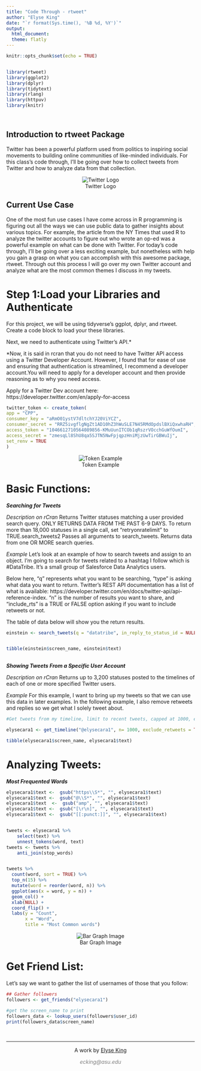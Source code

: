 ---
title: "Code Through - rtweet"
author: "Elyse King"
date: "`r format(Sys.time(), '%B %d, %Y')`"
output:
  html_document: 
  theme: flatly
---


```{r setup, include=FALSE}
knitr::opts_chunk$set(echo = TRUE)


library(rtweet)
library(ggplot2)
library(dplyr)
library(tidytext)
library(rlang)
library(httpuv)
library(knitr)




```

## Introduction to rtweet Package
Twitter has been a powerful platform used from politics to inspiring social movements to building online communities of like-minded individuals. For this class's code through, I'll be going over how to collect tweets from Twitter and how to analyze data from that collection. 

<center>![Twitter Logo](C:/Users/eking/Documents/Data Science 2/Code through img/TwitterLogo.JPG)</center>

## Current Use Case
One of the most fun use cases I have come across in R programming is figuring out all the ways we can use public data to gather insights about various topics. For example, the article from the NY Times that used R to analyze the twitter accounts to figure out who wrote an op-ed was a powerful example on what can be done with Twitter. For today's code through, I'll be going over a less exciting example, but nonetheless with help you gain a grasp on what you can accomplish with this awesome package, rtweet. Through out this process I will go over my own Twitter account and analyze what are the most common themes I discuss in my tweets. 

# Step 1:Load your Libraries and Authenticate
For this project, we will be using tidyverse's ggplot, dplyr, and rtweet. Create a code block to load your these libraries. 

Next, we need to authenticate using Twitter's API.*

*Now, it is said in rcran that you do not need to have Twitter API access using a Twitter Developer Account. However, I found that for ease of use and ensuring that authentication is streamlined, I recommend a developer account.You will need to apply for a developer account and then provide reasoning as to why you need access.

Apply for a Twitter Dev account here: https://developer.twitter.com/en/apply-for-access

```{r echo=FALSE}

twitter_token <- create_token(
app = "CPP",
consumer_key = "aRmO01ystV7dltchYJ20ViYCZ",
consumer_secret = "RRZ5ivgflgNgZt1AD10hZ3hWuSLE7N45RMdOpdslBXiQxwhaRH",
access_token = "1046612710564089856-KMuUunITCOb1qRszrVOcchGuWfOumI",
access_secret = "zmesqLl8ShU8qa5SJTN5NwFpjqpzHniMjzUwTirGBWuIj",
set_renv = TRUE
)

```
        

<center>![Token Example](C:/Users/eking/Documents/Data Science 2/Code through img/token.JPG)</center>



# Basic Functions: 


***Searching for Tweets***

*Description on rCran* 
Returns Twitter statuses matching a user provided search query. ONLY RETURNS DATA FROM THE PAST 6-9 DAYS. To return more than 18,000 statuses in a single call, set "retryonratelimit" to TRUE.search_tweets2 Passes all arguments to search_tweets. Returns data from one OR MORE search queries.

*Example* Let's look at an example of how to search tweets and assign to an object. I'm going to search for tweets related to a hashtag I follow which is #DataTribe. It's a small group of Salesforce Data Analytics users. 

Below here, "q" represents what you want to be searching, "type" is asking what data you want to return. Twitter's REST API documentation has a list of what is available: https://developer.twitter.com/en/docs/twitter-api/api-reference-index. "n" is the number of results you want to share, and "include_rts" is a TRUE or FALSE option asking if you want to include retweets or not. 

The table of data below will show you the return results. 

```{r}
einstein <- search_tweets(q = "datatribe", in_reply_to_status_id = NULL, retweet_count = 0, type = "recent", n=5, include_rts=FALSE)


tibble(einstein$screen_name, einstein$text)
  

```

***Showing Tweets From a Specific User Account*** 

*Description on rCran*
Returns up to 3,200 statuses posted to the timelines of each of one or more specified Twitter users.

*Example* 
For this example, I want to bring up my tweets so that we can use this data in later examples. In the following example, I also remove retweets and replies so we get what I solely tweet about.

```{r}

#Get tweets from my timeline, limit to recent tweets, capped at 1000, exclude retweets and replies. 

elysecara1 <- get_timeline("@elysecara1", n= 1000, exclude_retweets = TRUE, exclude_replies = TRUE ,type= "recent")

tibble(elysecara1$screen_name, elysecara1$text)

```

# Analyzing Tweets:

***Most Frequented Words***

```{r echo=TRUE, results='hide', fig.show='hide', message=FALSE, warning=FALSE}
elysecara1$text <-  gsub("https\\S*", "", elysecara1$text)
elysecara1$text <-  gsub("@\\S*", "", elysecara1$text) 
elysecara1$text  <-  gsub("amp", "", elysecara1$text) 
elysecara1$text <-  gsub("[\r\n]", "", elysecara1$text)
elysecara1$text <-  gsub("[[:punct:]]", "", elysecara1$text)


tweets <- elysecara1 %>%
    select(text) %>%
    unnest_tokens(word, text)
tweets <- tweets %>%
    anti_join(stop_words)


tweets %>% 
  count(word, sort = TRUE) %>%
  top_n(15) %>%
  mutate(word = reorder(word, n)) %>%
  ggplot(aes(x = word, y = n)) +
  geom_col() +
  xlab(NULL) +
  coord_flip() +
  labs(y = "Count",
       x = "Word",
       title = "Most Common words")
```


<center>![Bar Graph Image](C:/Users/eking/Documents/Data Science 2/Code through img/Bar.JPG)</center>



# Get Friend List:
Let's say we want to gather the list of usernames of those that you follow: 

```{r salesforce}
## Gather followers
followers <- get_friends("elysecara1")

#get the screen_name to print
followers_data <- lookup_users(followers$user_id)
print(followers_data$screen_name)
```







&nbsp;
<hr />
<p style="text-align: center;">A work by <a href="https://github.com/ecking">Elyse King</a></p>
<p style="text-align: center;"><span style="color: #808080;"><em>ecking@asu.edu</em></span></p>

<!-- Add icon library -->
<link rel="stylesheet" href="https://cdnjs.cloudflare.com/ajax/libs/font-awesome/4.7.0/css/font-awesome.min.css">

<!-- Add font awesome icons -->
<p style="text-align: center;">
    <a href="https://twitter.com/ElyseCara1" class="fa fa-twitter"></a>
    <a href="https://www.linkedin.com/in/elyseking/" class="fa fa-linkedin"></a>
    <a href="https://github.com/ecking" class="fa fa-github"></a>
</p>

&nbsp;
